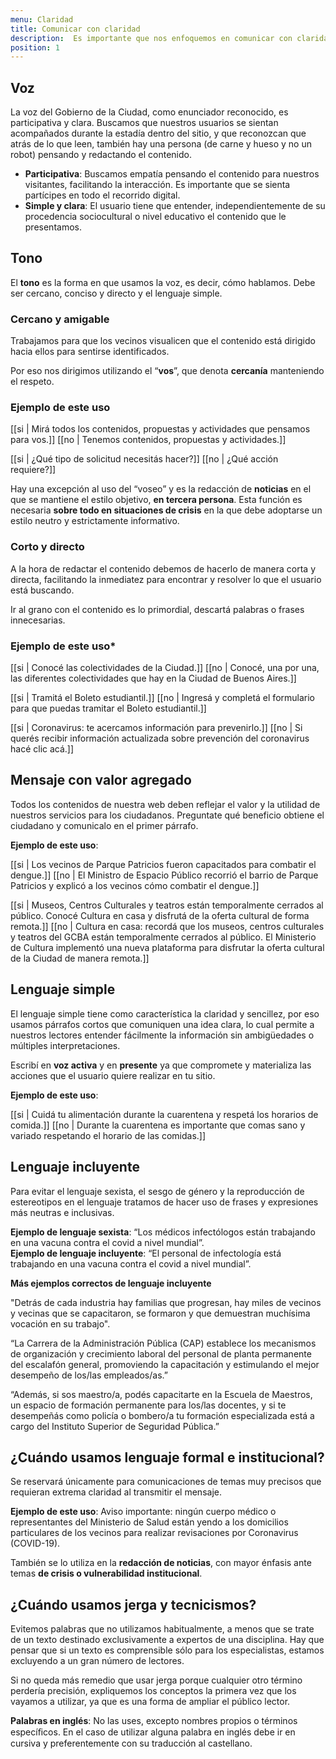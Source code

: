```yaml
---
menu: Claridad
title: Comunicar con claridad
description:  Es importante que nos enfoquemos en comunicar con claridad para que nuestros visitantes comprendan la información que les estamos brindando de manera simple y directa.
position: 1
---
```


## Voz

La voz del Gobierno de la Ciudad, como enunciador reconocido, es participativa y clara. Buscamos que nuestros usuarios se sientan acompañados durante la estadía dentro del sitio, y que reconozcan que atrás de lo que leen, también hay una persona (de carne y hueso y no un robot) pensando y redactando el contenido.

- **Participativa**: 	Buscamos empatía pensando el contenido para nuestros visitantes, 	facilitando la interacción. Es importante que se sienta partícipes 	en todo el recorrido digital.    
- **Simple 	y clara**: El usuario tiene que entender, independientemente de su procedencia 	sociocultural o nivel educativo el contenido que le presentamos.

## Tono

El **tono** es la forma en que usamos la voz, es decir, cómo hablamos. Debe ser cercano, conciso y directo y el lenguaje simple.

### Cercano y amigable

Trabajamos para que los vecinos visualicen que el contenido está dirigido hacia ellos para sentirse identificados.

Por eso nos dirigimos utilizando el “**vos**”, que denota **cercanía** manteniendo el respeto.

### Ejemplo de este uso

[[si | Mirá todos los contenidos, propuestas y actividades que pensamos para vos.]]
[[no | Tenemos contenidos, propuestas y actividades.]]

[[si | ¿Qué tipo de solicitud necesitás hacer?]]
[[no | ¿Qué acción requiere?]]

Hay una excepción al uso del “voseo” y es la redacción de **noticias** en el que se mantiene el estilo objetivo, **en tercera persona**. Esta función es necesaria **sobre todo en situaciones de crisis** en la que debe adoptarse un estilo neutro y estrictamente informativo.

### Corto y directo

A la hora de redactar el contenido debemos de hacerlo de manera corta y directa, facilitando la inmediatez para encontrar y resolver lo que el usuario está buscando.

Ir al grano con el contenido es lo primordial, descartá palabras o frases innecesarias.

### Ejemplo de este uso*

[[si | Conocé las colectividades de la Ciudad.]]
[[no | Conocé, una por una, las diferentes colectividades que hay en la Ciudad de Buenos Aires.]]

[[si | Tramitá el Boleto estudiantil.]]
[[no | Ingresá y completá el formulario para que puedas tramitar el Boleto estudiantil.]]

[[si | Coronavirus: te acercamos información para prevenirlo.]]
[[no | Si querés recibir información actualizada sobre prevención del coronavirus hacé clic acá.]]

## Mensaje con valor agregado

Todos los contenidos de nuestra web deben reflejar el valor y la utilidad de nuestros servicios para los ciudadanos. Preguntate qué beneficio obtiene el ciudadano y comunicalo en el primer párrafo.

**Ejemplo de este uso**:

[[si | Los vecinos de Parque Patricios fueron capacitados para combatir el dengue.]]
[[no | El Ministro de Espacio Público recorrió el barrio de Parque Patricios y explicó a los vecinos cómo combatir el dengue.]]

[[si | Museos, Centros Culturales y teatros están temporalmente cerrados al público. Conocé Cultura en casa y disfrutá de la oferta cultural de forma remota.]]
[[no | Cultura en casa: recordá que los museos, centros culturales y teatros del GCBA están temporalmente cerrados al público. El Ministerio de Cultura implementó una nueva plataforma para disfrutar la oferta cultural de la Ciudad de manera remota.]]

## Lenguaje simple

El lenguaje simple tiene como característica la claridad y sencillez, por eso usamos párrafos cortos que comuniquen una idea clara, lo cual permite a nuestros lectores entender fácilmente la información sin ambigüedades o múltiples interpretaciones.

Escribí en **voz activa** y en **presente** ya que compromete y materializa las acciones que el usuario quiere realizar en tu sitio.

**Ejemplo de este uso**:

[[si | Cuidá tu alimentación durante la cuarentena y respetá los horarios de comida.]]
[[no | Durante la cuarentena es importante que comas sano y variado respetando el horario de las comidas.]]

## Lenguaje incluyente

Para evitar el lenguaje sexista, el sesgo de género y la reproducción de estereotipos en el lenguaje tratamos de hacer uso de frases y expresiones más neutras e inclusivas.

**Ejemplo de lenguaje sexista**: “Los médicos infectólogos están trabajando en una vacuna contra el covid a nivel mundial”.     
**Ejemplo de lenguaje incluyente**: “El personal de infectología está trabajando en una vacuna contra el covid a nivel mundial”.    

**Más ejemplos correctos de lenguaje incluyente**

"Detrás de cada industria hay familias que progresan, hay miles de vecinos y vecinas que se capacitaron, se formaron y que demuestran muchísima vocación en su trabajo".

“La Carrera de la Administración Pública (CAP) establece los mecanismos de organización y crecimiento laboral del personal de planta permanente del escalafón general, promoviendo la capacitación y estimulando el mejor desempeño de los/las empleados/as.”

“Además, si sos maestro/a, podés capacitarte en la Escuela de Maestros, un espacio de formación permanente para los/las docentes, y si te desempeñás como policía o bombero/a tu formación especializada está a cargo del Instituto Superior de Seguridad Pública.”

## ¿Cuándo usamos lenguaje formal e institucional?

Se reservará únicamente para comunicaciones de temas muy precisos que requieran extrema claridad al transmitir el mensaje.

**Ejemplo de este uso**: Aviso importante: ningún cuerpo médico o representantes del Ministerio de Salud están yendo a los domicilios particulares de los vecinos para realizar revisaciones por Coronavirus (COVID-19). 

También se lo utiliza en la **redacción de noticias**, con mayor énfasis ante temas **de crisis o vulnerabilidad institucional**.

## ¿Cuándo usamos jerga y tecnicismos?

Evitemos palabras que no utilizamos habitualmente, a menos que se trate de un texto destinado exclusivamente a expertos de una disciplina. Hay que pensar que si un texto es comprensible sólo para los especialistas, estamos excluyendo a un gran número de lectores.

Si no queda más remedio que usar jerga porque cualquier otro término perdería precisión, expliquemos los conceptos la primera vez que los vayamos a utilizar, ya que es una forma de ampliar el público lector.

**Palabras en inglés**: No las uses, excepto nombres propios o términos especíﬁcos. En el caso de utilizar alguna palabra en inglés debe ir en cursiva y preferentemente con su traducción al castellano.
